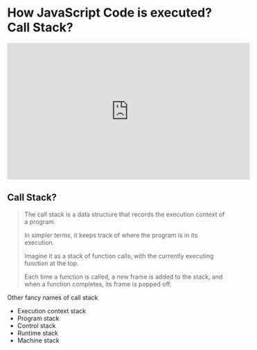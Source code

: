 # How JavaScript Code is executed? Call Stack?

<iframe
  width="560"
  height="315"
  src="https://www.youtube.com/embed/iLWTnMzWtj4?si=NveSASWp9fpTbgvl"
  title="YouTube video player"
  frameborder="0"
  allow="accelerometer; autoplay; clipboard-write; encrypted-media; gyroscope; picture-in-picture; web-share"
  allowfullscreen
></iframe>

## Call Stack?

> The call stack is a data structure that records the execution context of a program.
>
> In simpler terms, it keeps track of where the program is in its execution.
>
> Imagine it as a stack of function calls, with the currently executing function at the top.
>
> Each time a function is called, a new frame is added to the stack, and when a function completes, its frame is popped off.

Other fancy names of call stack

- Execution context stack
- Program stack
- Control stack
- Runtime stack
- Machine stack
